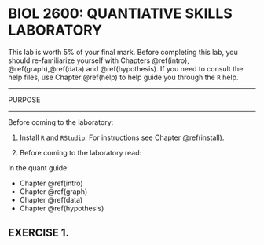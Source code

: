 # BIOL 2600: QUANTIATIVE SKILLS LABORATORY {#lab2}

This lab is worth 5% of your final mark. Before completing this lab, you should re-familiarize yourself with Chapters \@ref(intro), \@ref(graph),\@ref(data) and \@ref(hypothesis). If you need to consult the help files, use Chapter \@ref(help) to help guide you through the ```R``` help.

---

PURPOSE



---



Before coming to the laboratory:

1. Install `R` and `RStudio`. For instructions see Chapter \@ref(install).
 
1. Before coming to the laboratory read:
 
In the quant guide: 

- Chapter \@ref(intro) 
- Chapter \@ref(graph)
- Chapter \@ref(data)
- Chapter \@ref(hypothesis)



## EXERCISE 1.  {-}



